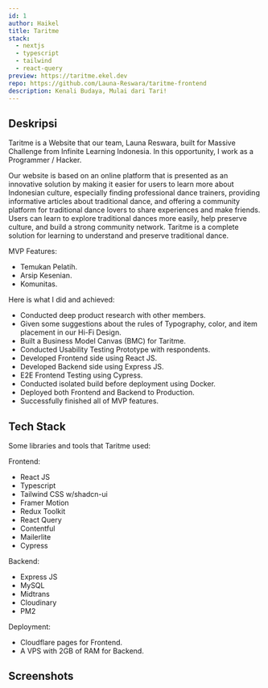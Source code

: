 ```yaml
---
id: 1
author: Haikel
title: Taritme
stack:
  - nextjs
  - typescript
  - tailwind
  - react-query
preview: https://taritme.ekel.dev
repo: https://github.com/Launa-Reswara/taritme-frontend
description: Kenali Budaya, Mulai dari Tari!
---
```


## Deskripsi

Taritme is a Website that our team, Launa Reswara, built for Massive Challenge from Infinite Learning Indonesia. In this opportunity, I work as a Programmer / Hacker.

Our website is based on an online platform that is presented as an innovative solution by making it easier for users to learn more about Indonesian culture, especially finding professional dance trainers, providing informative articles about traditional dance, and offering a community platform for traditional dance lovers to share experiences and make friends. Users can learn to explore traditional dances more easily, help preserve culture, and build a strong community network. Taritme is a complete solution for learning to understand and preserve traditional dance.

MVP Features:

- Temukan Pelatih.
- Arsip Kesenian.
- Komunitas.

Here is what I did and achieved:

- Conducted deep product research with other members.
- Given some suggestions about the rules of Typography, color, and item placement in our Hi-Fi Design.
- Built a Business Model Canvas (BMC) for Taritme.
- Conducted Usability Testing Prototype with respondents.
- Developed Frontend side using React JS.
- Developed Backend side using Express JS.
- E2E Frontend Testing using Cypress.
- Conducted isolated build before deployment using Docker.
- Deployed both Frontend and Backend to Production.
- Successfully finished all of MVP features.

## Tech Stack

Some libraries and tools that Taritme used:

Frontend:

- React JS
- Typescript
- Tailwind CSS w/shadcn-ui
- Framer Motion
- Redux Toolkit
- React Query
- Contentful
- Mailerlite
- Cypress

Backend:

- Express JS
- MySQL
- Midtrans
- Cloudinary
- PM2

Deployment:

- Cloudflare pages for Frontend.
- A VPS with 2GB of RAM for Backend.

## Screenshots

<LightboxImage
  src="https://ik.imagekit.io/haikelz/works/taritme/Screenshot%20from%202024-06-23%2006-36-43.png?updatedAt=1722380266099"
  alt="Homepage"
/>

<LightboxImage
  src="https://ik.imagekit.io/haikelz/works/taritme/Screenshot%20from%202024-06-21%2023-21-30.png?updatedAt=1722380271919"
  alt="Temukan Pelatih"
/>

<LightboxImage
  src="https://ik.imagekit.io/haikelz/works/taritme/Screenshot%20from%202024-06-21%2023-21-38.png?updatedAt=1722380271375"
  alt="Search Command Temukan Pelatih"
/>

<LightboxImage
  src="https://ik.imagekit.io/haikelz/works/taritme/Screenshot%20from%202024-06-21%2023-25-09.png?updatedAt=1722380268703"
  alt="Detail Pelatih Tari"
/>

<LightboxImage
  src="https://ik.imagekit.io/haikelz/works/taritme/Screenshot%20from%202024-06-21%2023-25-13.png?updatedAt=1722380267816"
  alt="Ulasan"
/>

<LightboxImage
  src="https://ik.imagekit.io/haikelz/works/taritme/Screenshot%20from%202024-06-21%2023-26-35.png?updatedAt=1722380267824"
  alt="Ikuti Kursus"
/>

<LightboxImage
  src="https://ik.imagekit.io/haikelz/works/taritme/Screenshot%20from%202024-06-21%2023-26-41.png?updatedAt=1722380266601"
  alt="Transaction using Midtrans"
/>

<LightboxImage
  src="https://ik.imagekit.io/haikelz/works/taritme/Screenshot%20from%202024-06-21%2023-27-18.png?updatedAt=1722380263650"
  alt="Transaction Success"
/>

<LightboxImage
  src="https://ik.imagekit.io/haikelz/works/taritme/Screenshot%20from%202024-06-22%2021-21-20.png?updatedAt=1722380263577"
  alt="Penilaian Pelatih Tari"
/>

<LightboxImage
  src="https://ik.imagekit.io/haikelz/works/taritme/Screenshot%20from%202024-06-21%2023-25-02.png?updatedAt=1722380268070"
  alt="Riwayat Penilaian"
/>

<LightboxImage
  src="https://ik.imagekit.io/haikelz/works/taritme/Screenshot%20from%202024-06-21%2023-21-46.png?updatedAt=1722380270927"
  alt="Arsip Kesenian"
/>

<LightboxImage
  src="https://ik.imagekit.io/haikelz/works/taritme/Screenshot%20from%202024-06-21%2023-25-36.png?updatedAt=1722380267848"
  alt="Detail Arsip Kesenian"
/>

<LightboxImage
  src="https://ik.imagekit.io/haikelz/works/taritme/Screenshot%20from%202024-06-21%2023-22-03.png?updatedAt=1722380270164"
  alt="Komunitas"
/>

<LightboxImage
  src="https://ik.imagekit.io/haikelz/works/taritme/Screenshot%20from%202024-06-21%2023-22-13.png?updatedAt=1722380268956"
  alt="Profile"
/>

<LightboxImage
  src="https://ik.imagekit.io/haikelz/works/taritme/Screenshot%20from%202024-06-22%2021-38-47.png?updatedAt=1722380266483"
  alt="Login"
/>

<LightboxImage
  src="https://ik.imagekit.io/haikelz/works/taritme/Screenshot%20from%202024-06-22%2021-38-54.png?updatedAt=1722380266447"
  alt="Buat Akun"
/>

<LightboxImage
  src="https://ik.imagekit.io/haikelz/works/taritme/Screenshot%20from%202024-06-22%2021-39-09.png?updatedAt=1722380266219"
  alt="Login Admin"
/>

<LightboxImage
  src="https://ik.imagekit.io/haikelz/works/taritme/Screenshot%20from%202024-06-22%2021-39-34.png?updatedAt=1722380263815"
  alt="Dashboard Admin"
/>

<LightboxImage
  src="https://ik.imagekit.io/haikelz/works/taritme/Screenshot%20from%202024-06-22%2021-39-43.png?updatedAt=1722380263597"
  alt="Kelola Pelatih Tari"
/>

<LightboxImage
  src="https://ik.imagekit.io/haikelz/works/taritme/Screenshot%20from%202024-06-22%2021-39-59.png?updatedAt=1722380265012"
  alt="Tambah Pelatih Tari"
/>

<LightboxImage
  src="https://ik.imagekit.io/haikelz/works/taritme/Screenshot%20from%202024-06-22%2021-39-49.png?updatedAt=1722380265040"
  alt="Edit Pelatih Tari"
/>
